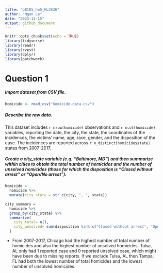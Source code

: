 ```yaml
---
title: "p8105_hw5_NL2836"
author: "Ngan Le"
date: "2023-11-15"
output: github_document
---
```


```r
knitr::opts_chunk$set(echo = TRUE)
library(tidyverse)
library(readr)
library(rvest)
library(dplyr)
library(patchwork)
```

# Question 1

##### Import dataset from CSV file. 

```r
homicide <- read_csv("homicide-data.csv")
```

##### Describe the raw data. 

This dataset includes `r nrow(homicide)` observations and `r ncol(homicide)` variables, reporting the date, the city, the state, the coordinates of the incidences, the victims' name, age, race, gender, and the disposition of the case. The incidences are reported across `r n_distinct(homicide$state)` states from 2007-2017. 

#####  Create a city_state variable (e.g. “Baltimore, MD”) and then summarize within cities to obtain the total number of homicides and the number of unsolved homicides (those for which the disposition is “Closed without arrest” or “Open/No arrest”).

```r
homicide =
  homicide %>%
  mutate(city_state = str_c(city, ", ", state)) 
 
city_summary =
  homicide %>% 
  group_by(city_state) %>% 
  summarize(
    city_total= n(), 
    city_unsolved= sum(disposition %in% c("Closed without arrest", "Open/No arrest"))
  )
```

- From 2007-2017, Chicago had the highest number of total number of homicides and also the highest number of unsolved homicides. Tulsa, AL only had 1 reported case and 0 reported unsolved case, which might have been due to missing reports. If we exclude Tulsa, AL then Tampa, FL had both the lowest number of total homicides and the lowest number of unsolved homicides. 







